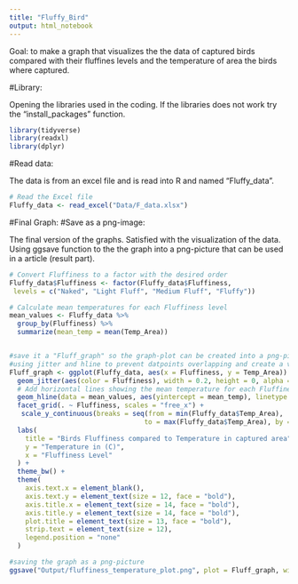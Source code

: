 ```yaml
---
title: "Fluffy_Bird"
output: html_notebook
---
```


Goal: to make a graph that visualizes the the data of captured birds compared with their fluffines levels and the temperature of area the birds where captured. 


#Library:

Opening the libraries used in the coding. If the libraries does not work try the "install_packages" function. 

```r
library(tidyverse)
library(readxl)
library(dplyr)
```

#Read data:

The data is from an excel file and is read into R and named "Fluffy_data".

```r
# Read the Excel file
Fluffy_data <- read_excel("Data/F_data.xlsx")
```



#Final Graph:
#Save as a png-image:

The final version of the graphs. Satisfied with the visualization of the data. Using ggsave function to the the graph into a png-picture that can be used in a article (result part). 

```r

# Convert Fluffiness to a factor with the desired order
Fluffy_data$Fluffiness <- factor(Fluffy_data$Fluffiness, 
 levels = c("Naked", "Light Fluff", "Medium Fluff", "Fluffy"))

# Calculate mean temperatures for each Fluffiness level
mean_values <- Fluffy_data %>%
  group_by(Fluffiness) %>%
  summarize(mean_temp = mean(Temp_Area))


#save it a "Fluff_graph" so the graph-plot can be created into a png-picture.
#using jitter and hline to prevent datpoints overlapping and create a visualizing mean line
Fluff_graph <- ggplot(Fluffy_data, aes(x = Fluffiness, y = Temp_Area)) +
  geom_jitter(aes(color = Fluffiness), width = 0.2, height = 0, alpha = 0.6) + 
  # Add horizontal lines showing the mean temperature for each Fluffiness level
  geom_hline(data = mean_values, aes(yintercept = mean_temp), linetype = "dashed", color = "red") +
  facet_grid(. ~ Fluffiness, scales = "free_x") +  
   scale_y_continuous(breaks = seq(from = min(Fluffy_data$Temp_Area), 
                                  to = max(Fluffy_data$Temp_Area), by = 3)) +  # Customize breaks 
  labs(
    title = "Birds Fluffiness compared to Temperature in captured area",
    y = "Temperature in (C)",
    x = "Fluffiness Level"
  ) +
  theme_bw() +
  theme(
    axis.text.x = element_blank(),
    axis.text.y = element_text(size = 12, face = "bold"),
    axis.title.x = element_text(size = 14, face = "bold"),
    axis.title.y = element_text(size = 14, face = "bold"),
    plot.title = element_text(size = 13, face = "bold"),
    strip.text = element_text(size = 12),
    legend.position = "none"
  )

#saving the graph as a png-picture
ggsave("Output/fluffiness_temperature_plot.png", plot = Fluff_graph, width = 8, height = 6, dpi = 300)
```










